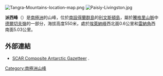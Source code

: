 {{no footnotes|time=2013-10-27T08:55:35+00:00}}
[[Image:Tangra-Mountains-location-map.png|thumb]]
[[Image:Paisiy-Livingston.jpg|thumb]]

{{coord|62|37|31.3|S|59|53|49.5|W|display=title}}

'''派西峰'''（{{lang-en|Paisiy Peak}}）是[[南極洲|南極洲]]的山峰，位於[[南設得蘭群島|南設得蘭群島]]的[[利文斯頓島|利文斯頓島]]，屬於[[騰格里山脈|騰格里山脈]]中[[德爾切夫嶺|德爾切夫嶺]]的一部分，海拔高度550米，處於[[埃萊納峰|埃萊納峰]]西北面0.6公里和[[雷納角|雷納角]]西南面5.03公里。

==外部連結==
* [http://data.aad.gov.au/aadc/gaz/scar/ SCAR Composite Antarctic Gazetteer] {{WebCite|url=https://www.webcitation.org/5ug2CfC7m?url=http://data.aad.gov.au/aadc/gaz/scar/ |date=20101202140255 |dateformat=iso }}.

{{Antarctica-geo-stub}}
[[Category:南極洲山峰|Category:南極洲山峰]]